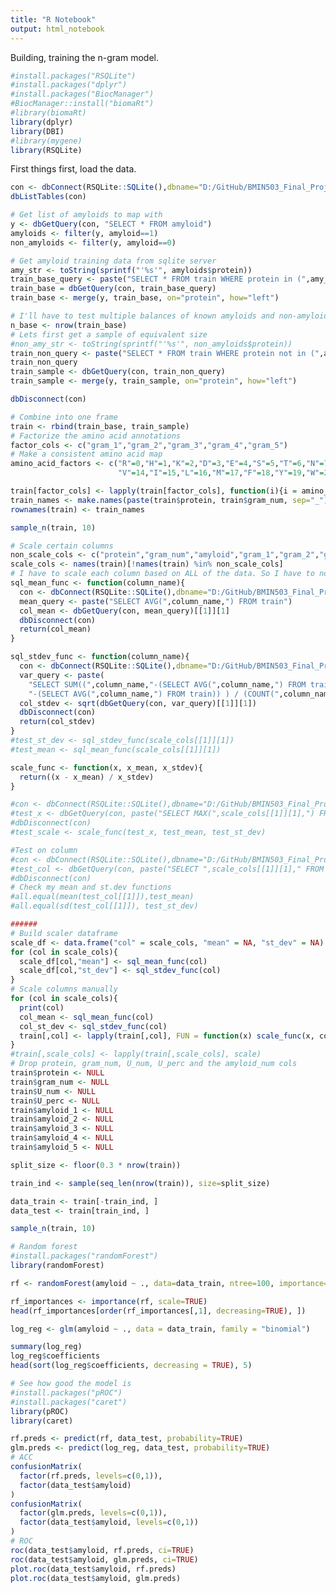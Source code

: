---
title: "R Notebook"
output: html_notebook
---

Building, training the n-gram model.

```{r}
#install.packages("RSQLite")
#install.packages("dplyr")
#install.packages("BiocManager")
#BiocManager::install("biomaRt")
#library(biomaRt)
library(dplyr)
library(DBI)
#library(mygene)
library(RSQLite)

```

First things first, load the data.

```{r}
con <- dbConnect(RSQLite::SQLite(),dbname="D:/GitHub/BMIN503_Final_Project/protein_training.db")
dbListTables(con)

# Get list of amyloids to map with
y <- dbGetQuery(con, "SELECT * FROM amyloid")
amyloids <- filter(y, amyloid==1)
non_amyloids <- filter(y, amyloid==0)

# Get amyloid training data from sqlite server
amy_str <- toString(sprintf("'%s'", amyloids$protein))
train_base_query <- paste("SELECT * FROM train WHERE protein in (",amy_str,")")
train_base = dbGetQuery(con, train_base_query)
train_base <- merge(y, train_base, on="protein", how="left")

# I'll have to test multiple balances of known amyloids and non-amyloids to see which produces the best model
n_base <- nrow(train_base)
# Lets first get a sample of equivalent size
#non_amy_str <- toString(sprintf("'%s'", non_amyloids$protein))
train_non_query <- paste("SELECT * FROM train WHERE protein not in (",amy_str,") ORDER BY RANDOM() LIMIT ",n_base)
train_non_query
train_sample <- dbGetQuery(con, train_non_query)
train_sample <- merge(y, train_sample, on="protein", how="left")

dbDisconnect(con)
```

```{r}
# Combine into one frame
train <- rbind(train_base, train_sample)
# Factorize the amino acid annotations
factor_cols <- c("gram_1","gram_2","gram_3","gram_4","gram_5")
# Make a consistent amino acid map
amino_acid_factors <- c("R"=0,"H"=1,"K"=2,"D"=3,"E"=4,"S"=5,"T"=6,"N"=7,"Q"=8,"C"=9,"U"=10,"G"=11,"P"=12,"A"=13,
                        "V"=14,"I"=15,"L"=16,"M"=17,"F"=18,"Y"=19,"W"=20)

train[factor_cols] <- lapply(train[factor_cols], function(i){i = amino_acid_factors[i]})
train_names <- make.names(paste(train$protein, train$gram_num, sep="_"), unique=TRUE)
rownames(train) <- train_names

sample_n(train, 10)
```

```{r}
# Scale certain columns
non_scale_cols <- c("protein","gram_num","amyloid","gram_1","gram_2","gram_3","gram_4","gram_5","amyloid_1","amyloid_2","amyloid_3","amyloid_4","amyloid_5")
scale_cols <- names(train)[!names(train) %in% non_scale_cols]
# I have to scale each column based on ALL of the data. So I have to normalize manually
sql_mean_func <- function(column_name){
  con <- dbConnect(RSQLite::SQLite(),dbname="D:/GitHub/BMIN503_Final_Project/protein_training.db")
  mean_query <- paste("SELECT AVG(",column_name,") FROM train")
  col_mean <- dbGetQuery(con, mean_query)[[1]][1]
  dbDisconnect(con)
  return(col_mean)
}

sql_stdev_func <- function(column_name){
  con <- dbConnect(RSQLite::SQLite(),dbname="D:/GitHub/BMIN503_Final_Project/protein_training.db")
  var_query <- paste(
    "SELECT SUM((",column_name,"-(SELECT AVG(",column_name,") FROM train))*(",column_name,
    "-(SELECT AVG(",column_name,") FROM train)) ) / (COUNT(",column_name,")-1) AS Variance FROM train")
  col_stdev <- sqrt(dbGetQuery(con, var_query)[[1]][1])
  dbDisconnect(con)
  return(col_stdev)
}
#test_st_dev <- sql_stdev_func(scale_cols[[1]][1])
#test_mean <- sql_mean_func(scale_cols[[1]][1])

scale_func <- function(x, x_mean, x_stdev){
  return((x - x_mean) / x_stdev)
}

#con <- dbConnect(RSQLite::SQLite(),dbname="D:/GitHub/BMIN503_Final_Project/protein_training.db")
#test_x <- dbGetQuery(con, paste("SELECT MAX(",scale_cols[[1]][1],") FROM train"))[[1]][1]
#dbDisconnect(con)
#test_scale <- scale_func(test_x, test_mean, test_st_dev)

#Test on column
#con <- dbConnect(RSQLite::SQLite(),dbname="D:/GitHub/BMIN503_Final_Project/protein_training.db")
#test_col <- dbGetQuery(con, paste("SELECT ",scale_cols[[1]][1]," FROM train"))
#dbDisconnect(con)
# Check my mean and st.dev functions
#all.equal(mean(test_col[[1]]),test_mean)
#all.equal(sd(test_col[[1]]), test_st_dev)

######
# Build scaler dataframe
scale_df <- data.frame("col" = scale_cols, "mean" = NA, "st_dev" = NA)
for (col in scale_cols){
  scale_df[col,"mean"] <- sql_mean_func(col)
  scale_df[col,"st_dev"] <- sql_stdev_func(col)
}
# Scale columns manually
for (col in scale_cols){
  print(col)
  col_mean <- sql_mean_func(col)
  col_st_dev <- sql_stdev_func(col)
  train[,col] <- lapply(train[,col], FUN = function(x) scale_func(x, col_mean, col_st_dev))
}
#train[,scale_cols] <- lapply(train[,scale_cols], scale)
# Drop protein, gram_num, U_num, U_perc and the amyloid_num cols
train$protein <- NULL
train$gram_num <- NULL
train$U_num <- NULL
train$U_perc <- NULL
train$amyloid_1 <- NULL
train$amyloid_2 <- NULL
train$amyloid_3 <- NULL
train$amyloid_4 <- NULL
train$amyloid_5 <- NULL

split_size <- floor(0.3 * nrow(train))

train_ind <- sample(seq_len(nrow(train)), size=split_size)

data_train <- train[-train_ind, ]
data_test <- train[train_ind, ]

sample_n(train, 10)
```

```{r}
# Random forest
#install.packages("randomForest")
library(randomForest)

rf <- randomForest(amyloid ~ ., data=data_train, ntree=100, importance=TRUE)

rf_importances <- importance(rf, scale=TRUE)
head(rf_importances[order(rf_importances[,1], decreasing=TRUE), ])
```

```{r}
log_reg <- glm(amyloid ~ ., data = data_train, family = "binomial")

summary(log_reg)
log_reg$coefficients
head(sort(log_reg$coefficients, decreasing = TRUE), 5)
```


```{r}
# See how good the model is
#install.packages("pROC")
#install.packages("caret")
library(pROC)
library(caret)

rf.preds <- predict(rf, data_test, probability=TRUE)
glm.preds <- predict(log_reg, data_test, probability=TRUE)
# ACC
confusionMatrix(
  factor(rf.preds, levels=c(0,1)),
  factor(data_test$amyloid)
)
confusionMatrix(
  factor(glm.preds, levels=c(0,1)),
  factor(data_test$amyloid, levels=c(0,1))
)
# ROC
roc(data_test$amyloid, rf.preds, ci=TRUE)
roc(data_test$amyloid, glm.preds, ci=TRUE)
plot.roc(data_test$amyloid, rf.preds)
plot.roc(data_test$amyloid, glm.preds)
```

